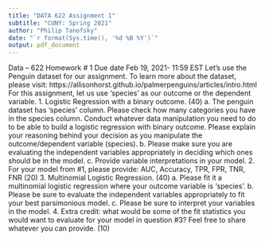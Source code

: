 ```yaml
---
title: "DATA 622 Assignment 1"
subtitle: "CUNY: Spring 2021"
author: "Philip Tanofsky"
date: "`r format(Sys.time(), '%d %B %Y')`"
output: pdf_document
---
```



Data – 622
Homework # 1
Due date Feb 19, 2021- 11:59 EST
Let’s use the Penguin dataset for our assignment. To learn more about the dataset, please visit:
https://allisonhorst.github.io/palmerpenguins/articles/intro.html
For this assignment, let us use ‘species’ as our outcome or the dependent variable.
1. Logistic Regression with a binary outcome. (40)
a. The penguin dataset has ‘species’ column. Please check how many categories
you have in the species column. Conduct whatever data manipulation you need to do to be able to build a logistic regression with binary outcome. Please explain your reasoning behind your decision as you manipulate the outcome/dependent variable (species).
b. Please make sure you are evaluating the independent variables appropriately in deciding which ones should be in the model.
c. Provide variable interpretations in your model.
2. For your model from #1, please provide: AUC, Accuracy, TPR, FPR, TNR, FNR (20)
3. Multinomial Logistic Regression. (40)
a. Please fit it a multinomial logistic regression where your outcome variable is
‘species’.
b. Please be sure to evaluate the independent variables appropriately to fit your
best parsimonious model.
c. Please be sure to interpret your variables in the model.
4. Extra credit: what would be some of the fit statistics you would want to evaluate for your model in question #3? Feel free to share whatever you can provide. (10)
 